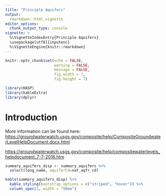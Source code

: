 ```yaml
---
title: "Principle Aquifers"
output: 
  rmarkdown::html_vignette
editor_options: 
  chunk_output_type: console
vignette: >
  %\VignetteIndexEntry{Principle Aquifers}
  \usepackage[utf8]{inputenc}
  %\VignetteEngine{knitr::rmarkdown}
---
```


```r
knitr::opts_chunk$set(echo = FALSE,
                      warning = FALSE,
                      message = FALSE,
                      fig.width = 7,
                      fig.height = 7)

library(HASP)
library(kableExtra)
library(dplyr)

```

# Introduction

More information can be found here:
<https://groundwaterwatch.usgs.gov/composite/help/CompositeGroundwaterLevelHelpDocument.docx.html>

<https://groundwaterwatch.usgs.gov/composite/help/compositewaterlevels_helpdocument_7-7-2016.htm>



```r


summary_aquifers_disp <- summary_aquifers %>% 
  select(long_name, aquiferCd=nat_aqfr_cd)

kable(summary_aquifers_disp) %>%
  kable_styling(bootstrap_options = c("striped", "hover")) %>% 
  column_spec(1, width = "50em")

```

